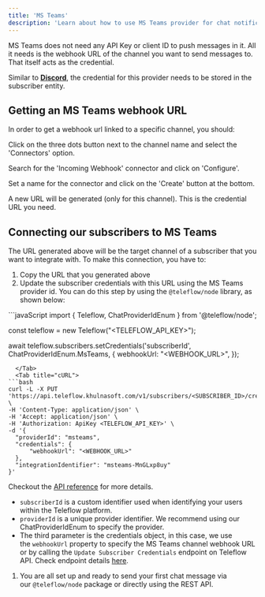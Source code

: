 ```yaml
---
title: 'MS Teams'
description: 'Learn about how to use MS Teams provider for chat notifications'
---
```


MS Teams does not need any API Key or client ID to push messages in it. All it needs is the webhook URL of the channel you want to send messages to. That itself acts as the credential.

Similar to **[Discord](https://www.notion.so/Additional-Resources-65ef4aca5d0f4115947030c2f5705101?pvs=21)**, the credential for this provider needs to be stored in the subscriber entity.

## ****Getting an MS Teams webhook URL****

In order to get a webhook url linked to a specific channel, you should:

Click on the three dots button next to the channel name and select the 'Connectors' option.

Search for the 'Incoming Webhook' connector and click on 'Configure'.

Set a name for the connector and click on the 'Create' button at the bottom.

A new URL will be generated (only for this channel). This is the credential URL you need.

## ****Connecting our subscribers to MS Teams****

The URL generated above will be the target channel of a subscriber that you want to integrate with. To make this connection, you have to:

1. Copy the URL that you generated above
2. Update the subscriber credentials with this URL using the MS Teams provider id. You can do this step by using the `@teleflow/node` library, as shown below:

<Tabs>
  <Tab title="Node.js">
```javaScript
import {
  Teleflow,
  ChatProviderIdEnum
} from '@teleflow/node';

const teleflow = new Teleflow("<TELEFLOW_API_KEY>");

await teleflow.subscribers.setCredentials('subscriberId', ChatProviderIdEnum.MsTeams, {
  webhookUrl: "<WEBHOOK_URL>",
});
```
  </Tab>
  <Tab title="cURL">
```bash 
curl -L -X PUT 'https://api.teleflow.khulnasoft.com/v1/subscribers/<SUBSCRIBER_ID>/credentials' \
-H 'Content-Type: application/json' \
-H 'Accept: application/json' \
-H 'Authorization: ApiKey <TELEFLOW_API_KEY>' \
-d '{
  "providerId": "msteams",
  "credentials": {
      "webhookUrl": "<WEBHOOK_URL>"
  },
  "integrationIdentifier": "msteams-MnGLxp8uy"
}'
```
  </Tab>
</Tabs>

Checkout the [API reference](/api-reference/subscribers/update-subscriber-credentials) for more details.

- `subscriberId` is a custom identifier used when identifying your users within the Teleflow platform.
- `providerId` is a unique provider identifier. We recommend using our ChatProviderIdEnum to specify the provider.
- The third parameter is the credentials object, in this case, we use the `webhookUrl` property to specify the MS Teams channel webhook URL or by calling the `Update Subscriber Credentials` endpoint on Teleflow API. Check endpoint details [here](https://docs.teleflow.khulnasoft.com/api/update-subscriber-credentials/).
1. You are all set up and ready to send your first chat message via our `@teleflow/node` package or directly using the REST API.